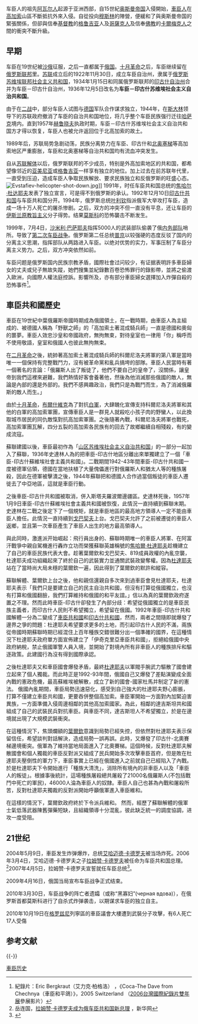 {{overly detailed|time=2016-06-27T13:30:11+00:00}}
{{refimprove|time=2016-06-27T13:30:11+00:00}}
车臣人的祖先[[阿瓦尔人|阿瓦尔人]]起源于亚洲西部，自15世紀[[奥斯曼帝国|奥斯曼帝国]]入侵開始，[[車臣人|車臣人]]在[[高加索|高加索]]山區不斷抵抗外來入侵。自從投向[[穆斯林|穆斯林]]的陣營，便緩和了與奥斯曼帝国的緊張關係，但卻與信奉[[基督教|基督教]]的[[格鲁吉亚|格鲁吉亚]]人及[[哥薩克人|哥薩克人]]及信奉[[佛教|佛教]]的[[卡爾梅克人|卡爾梅克人]]之間的衝突不斷升級。

==早期==
车臣在19世纪被[[沙俄|沙俄]]征服，之后一直都属于[[俄国|俄国]]。[[十月革命|十月革命]]之后，车臣继续留在[[俄罗斯联邦|俄罗斯联邦]]里。[[苏联|苏联]]成立后的1922年11月30日，成立车臣自治州，隶属于[[俄罗斯苏维埃联邦社会主义共和国|俄罗斯苏维埃联邦社会主义共和国]]，1934年1月15日和同属俄罗斯联邦的[[印古什自治州|印古什自治州]]合并为车臣－印古什自治州，1936年12月5日改名为'''车臣－印古什苏维埃社会主义自治共和国'''。

由于在[[二战|二战]]中，部分车臣人试图与[[德国|德国]]军队合作谋求独立，1944年，在[[斯大林|斯大林]]领导下的苏联政府撤消了车臣的自治共和国地位，将几乎整个车臣民族强行迁往[[哈萨克苏维埃社会主义共和国|哈萨克]]境内。直到1957年[[赫鲁晓夫|赫鲁晓夫]]执政时期，车臣－印古什苏维埃社会主义自治共和国方才得以恢复，车臣人也被允许返回位于北高加索的故土。{{Fact|time=2007-07-16T11:04:15Z}}

1989年后，苏联局势急剧动荡，民族分离势力在车臣、印古什和[[北奥塞梯|北奥塞梯]]等高加索地区严重膨胀，车臣和北奥塞梯等自治共和国均有流血冲突发生。

自从[[苏联解体|苏联解体]]以后，俄罗斯联邦的不少成员，特别是外高加索地区的共和国，都希望像邻近的[[亚美尼亚|亚美尼亚]]或[[格鲁吉亚|格鲁吉亚]]一样享有独立的地位。加上过去在前苏联年代里，一直受到压迫，造成车臣人争取民族解放、要求民族独立和反俄罗斯的旺盛心态。
[[File:Evstafiev-helicopter-shot-down.jpg|thumb]]]]
1991年，时任车臣共和国总统的[[焦哈尔·杜达耶夫|焦哈尔·杜达耶夫]]发表了独立宣言，可是得不到俄罗斯的承认。1992年12月10日[[印古什共和国|印古什共和国]]与车臣共和国分开。1994年，俄罗斯总统[[叶利钦|叶利钦]]指派俄军大举攻打车臣，造成一场十万人死亡的屠杀惨剧。之后，双方的冲突不但一直没有平息，还让车臣的[[伊斯兰原教旨主义|伊斯兰原教旨主义]]分子得势。结果[[莫斯科|莫斯科]]的恐怖襲击不断发生。

1999年，7月4日，[[沙米尔·巴萨耶夫|沙米利·巴萨耶夫]]指挥5000人的武装部队偷袭了俄[[内务部队|内务部队]]哨所。导致了[[第二次车臣战争|第二次车臣战争]]。俄罗斯第二任总统[[普京|普京]]以较强硬的态度反驳了国内的分离主义思潮，指挥部队从两路进入车臣。以绝对优势的实力，军事压制了车臣分离主义势力。之后，双方冲突依然如前。

车臣问题是俄罗斯国内民族宗教矛盾，國際社會过问较少，有证据表明許多車臣婦女的丈夫或兒子無故失蹤，她們搜集並紀錄數百卷恐怖罪行的錄影帶，並將之偷渡入歐洲，向國際人權法庭控訴。影響所及，亦有部分車臣婦女選擇加入炸彈自殺的恐怖事件<ref>紀錄片：Eric Bergkraut（艾力克·柏格洛） ，《Coca-The Dave from Chechnya（車臣和平鴿）》，2005 Switzerland （[[2006台灣國際紀錄片雙年展|2006台灣國際紀錄片雙年展]]參展影片）</ref>。

==車臣共和國歷史==
{{Unreferenced|节|date=2015年10月}}
車臣在19世紀中葉俄羅斯帝國時期成為俄國領土，在一戰時期，由車臣人為主組成的、被德國人稱為「野獸之師」的「高加索土著混成騎兵師」一直是德國和奧匈的噩夢。車臣人效忠沙皇和帝國政府，無拘無束，對待皇室也一律用「你」稱呼而不使用敬語，皇室和俄國人也彼此無拘無束。

在[[二月革命|二月革命]]之後，統帥著高加索土著混成騎兵師的科爾尼洛夫將軍的第八軍是當時唯一一個保持有完整戰鬥力，沒有被革命黨和亂兵搞垮的部隊。車臣人民當時有著一個著名的言論：「俄羅斯人出了叛徒了，他們不要自己的皇帝了，沒關係，讓皇帝到我們這裡來避難，我們熱情好客會養著他，然後為他消滅那些俄國的敵人，無論是內部的還是外部的。我們不感興趣政治，我們只是為戰鬥而生，為了消滅俄羅斯的敵人而生。」 

由於[[十月革命|十月革命]]，[[布爾什維克|布爾什維克]]為了對抗[[白軍|白軍]]，大肆醜化宣傳支持科爾尼洛夫將軍和其他的白軍的高加索軍團，宣傳車臣人是一群見人就殺吃小孩子肉的野蠻人，以此換取城市居民的同仇敵愾對抗高加索軍團。之後隨著內戰，科爾尼洛夫將軍也戰死，高加索軍團瓦解，四分五裂的高加索各民族有的回去了故鄉繼續自相殘殺，有的變成流寇。 

蘇聯建國以後，車臣最初作為「[[山区苏维埃社会主义自治共和国|山区苏维埃社会主义自治共和国]]」的一部分一起加入了蘇聯，1936年史達林人為的把車臣-印古什地區分離出來單獨建立了一個「車臣-印古什蘇維埃社會主義共和國」。二戰期間1942-43年間車臣-印古什共和國一度被德軍佔領，德國在當地扶植了大量傀儡進行對俄羅斯人和猶太人等的種族屠殺，因此在德軍被擊潰之後，1944年蘇聯把和德國人合作過當個叛徒的車臣人遷徙去了中亞地區，這就是車臣行動。 

之後車臣-印古什共和國被取消，併入斯塔夫羅波爾邊疆區。史達林死後，1957年1月9日車臣-印古什蘇維埃社會主義共和國被恢復，此情況一直持續到蘇聯末期。史達林在二戰之後定下了一個規矩，就是車臣地區的最高地方領導人一定不能由車臣人擔任。此情況一直持續到[[戈巴契夫|戈巴契夫]]上台。戈巴契夫允許了之前被遷徙的車臣人返鄉，並且第一次車臣產生了車臣人出生的地方最高領導人。

與此同時，激進派开始崛起：飛行員出身的、蘇聯時期唯一的車臣人將軍、在阿富汗戰爭中親自駕機進行轟炸立功而榮獲蘇聯英雄稱號的[[焦哈爾·杜達耶夫|焦哈爾·杜達耶夫]]趁機建立了自己的車臣民族代表大會。趁著葉爾欽和戈巴契夫、819成員政權的內亂空襲，杜達耶夫成功組織起來了終於自己的武裝實力並通關武裝政變奪權。因為[[杜達耶夫|杜達耶夫]]站在了當時尚大局未穩的葉爾欽一遍，因此得到了葉爾欽的默許和縱容。 

蘇聯解體、葉爾欽上台之後，他和親信還親自多次來到過車臣會見杜達耶夫，杜達耶夫表示「我們只是要建立自己的民主自治共和國，但沒有打算從俄國獨立，也沒有打算和俄國翻臉，我們打算維持和俄國的和平友誼。」信以為真的葉爾欽政府遂置之不理。然而此時車臣-印古什卻發生了內部分歧：希望從俄國獨立的是車臣民族主義者，而印古什人民則不希望獨立，希望留在俄國。1992年車臣-印古什共和國解體一分為二變成了[[車臣共和國|車臣共和國]]和[[印古什共和國|印古什共和國]]，然而，兩者之間隨即就爆發了邊界之爭的問題：杜達耶夫希望要求更多的土地，而引起印古什人民的不滿，兩族從帝國時期蘇聯時期已經混住上百年種族交錯很難分出一個準確的國界，在這種情況下杜達耶夫政府單方面宣佈建立了「伊奇克里亞車臣共和國」，拒絕給俄國中央政府納稅，禁止俄國軍警人員入境，並開始了對境內所有非車臣人的種族排斥和驅逐政策。此建國行為沒有得到國際承認。

之後杜達耶夫又和車臣國會爆發矛盾，最終[[杜達耶夫|杜達耶夫]]以軍閥手腕武力驅散了國會建立起來了個人獨裁。而此時正是1992-93年間，俄國自己又爆發了差點演變成全面內戰的憲政危機，最高蘇維埃被解散，成立了新的國會-國家杜馬并制定了新的憲法。 俄國內亂期間，車臣局勢迅速惡化，感受到自己強大的杜達耶夫野心膨脹，打算不僅建立車臣共和國，更要吞併整個高加索。車臣軍開始一方面對內加緊迫害異族，一方面準備入侵周邊相鄰的其他高加索國家。為此，相鄰的達吉斯坦共和國組成了自己的武裝民兵對抗車臣。與車臣不同，達吉斯坦人不希望獨立，於是在邊境就出現了大規模武裝衝突。

在這種情況下，焦頭爛額的[[葉爾欽|葉爾欽]]意識到局勢已經失控，但依然對杜達耶夫表示保留信任，希望談判對話解決，造成局勢一誤再誤。此時，又爆發了印古什-北奧賽梯邊境衝突。俄軍為了維持當地局面進入了北奧賽梯。這個時候，反對杜達耶夫解散國會和個人獨裁的車臣反對派又組成了民兵開始多次攻擊車臣首府，但是敗在杜達耶夫壓倒性的軍力下，車臣事實上已經在俄國進入之前就自己已經陷入了內戰。於是杜達耶夫下令開始進行「種族大清洗」，消除所有境內的非車臣人以及「車臣人的叛徒」。根據事後統計，這場種族屠殺總共屠殺了21000名俄羅斯人(不包括戰鬥中死亡的軍民)，46000人淪為車臣人的奴隸。車臣人自己也甚為內戰和屠殺所苦，反對杜達耶夫獨裁的反對派開始呼籲俄軍進入車臣維和。

在這樣的情況下，葉爾欽政府終於下令派兵維和。 然而，經歷了蘇聯解體的俄軍士氣低落武器陳舊彈藥短缺，且組織領導十分混亂，彼此缺乏統一的調度協調，进攻一度受阻。

==21世纪 ==
2004年5月9日，車臣发生炸弹爆炸，总统[[艾哈迈德·卡德罗夫|艾哈迈德·卡德罗夫]]被当场炸死。2006年3月4日，艾哈迈德·卡德罗夫之子[[拉姆赞·卡德罗夫|拉姆赞·卡德罗夫]]被任命为车臣共和国总理。<ref>岳连国，[http://news.xinhuanet.com/world/2006-03/04/content_4257832.htm 拉姆赞·卡德罗夫成为俄车臣共和国新总理 ] {{Wayback|url=http://news.xinhuanet.com/world/2006-03/04/content_4257832.htm |date=20090723082050 }}，新华网</ref>2007年4月5日，拉姆赞·卡德罗夫宣誓就任车臣总统<ref>{{Cite web |url=http://imedia.eastday.com/node2/node612/node623/node630/userobject8i72806.html |title=存档副本 |access-date=2011-02-25 |archive-date=2021-04-21 |archive-url=https://web.archive.org/web/20210421160523/http://imedia.eastday.com/node2/node612/node623/node630/userobject8i72806.html |dead-url=no }}</ref>。

2009年4月16日，俄国当局宣布车臣战争正式结束。

2010年3月30日，车臣战争的阵亡者遗孀（或称“黑寡妇”(черная вдова)），在俄罗斯首都莫斯科进行了自杀式炸弹袭击，以期谋求车臣的独立自主。

2010年10月19日在[[格罗兹尼|格罗兹尼]]列寧區的車臣議會大樓遭到武裝分子攻擊，有6人死亡17人受傷
== 参考文献 ==
{{Reflist}}

{{-}}
{{车臣}}
{{欧洲题目|历史}}

[[Category:車臣历史|]]